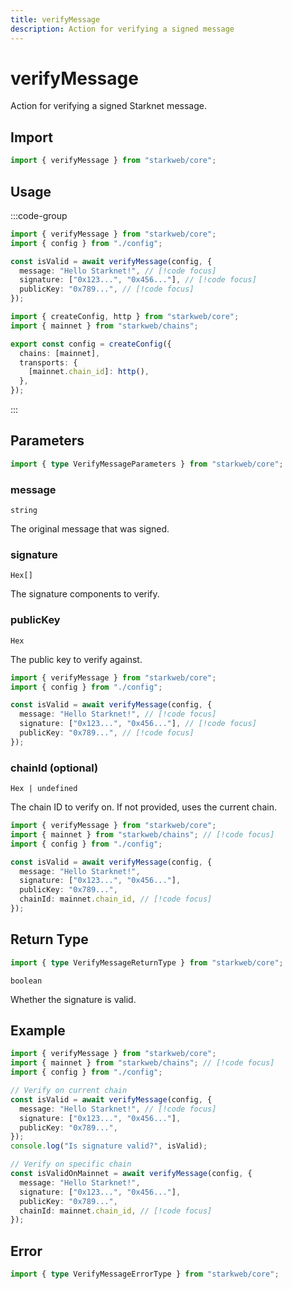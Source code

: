 ```yaml
---
title: verifyMessage
description: Action for verifying a signed message
---
```


# verifyMessage

Action for verifying a signed Starknet message.

## Import

```ts
import { verifyMessage } from "starkweb/core";
```

## Usage

:::code-group

```ts [index.ts]
import { verifyMessage } from "starkweb/core";
import { config } from "./config";

const isValid = await verifyMessage(config, {
  message: "Hello Starknet!", // [!code focus]
  signature: ["0x123...", "0x456..."], // [!code focus]
  publicKey: "0x789...", // [!code focus]
});
```

```ts [config.ts]
import { createConfig, http } from "starkweb/core";
import { mainnet } from "starkweb/chains";

export const config = createConfig({
  chains: [mainnet],
  transports: {
    [mainnet.chain_id]: http(),
  },
});
```

:::

## Parameters

```ts
import { type VerifyMessageParameters } from "starkweb/core";
```

### message

`string`

The original message that was signed.

### signature

`Hex[]`

The signature components to verify.

### publicKey

`Hex`

The public key to verify against.

```ts [index.ts]
import { verifyMessage } from "starkweb/core";
import { config } from "./config";

const isValid = await verifyMessage(config, {
  message: "Hello Starknet!", // [!code focus]
  signature: ["0x123...", "0x456..."], // [!code focus]
  publicKey: "0x789...", // [!code focus]
});
```

### chainId (optional)

`Hex | undefined`

The chain ID to verify on. If not provided, uses the current chain.

```ts [index.ts]
import { verifyMessage } from "starkweb/core";
import { mainnet } from "starkweb/chains"; // [!code focus]
import { config } from "./config";

const isValid = await verifyMessage(config, {
  message: "Hello Starknet!",
  signature: ["0x123...", "0x456..."],
  publicKey: "0x789...",
  chainId: mainnet.chain_id, // [!code focus]
});
```

## Return Type

```ts
import { type VerifyMessageReturnType } from "starkweb/core";
```

`boolean`

Whether the signature is valid.

## Example

```ts [example.ts]
import { verifyMessage } from "starkweb/core";
import { mainnet } from "starkweb/chains"; // [!code focus]
import { config } from "./config";

// Verify on current chain
const isValid = await verifyMessage(config, {
  message: "Hello Starknet!", // [!code focus]
  signature: ["0x123...", "0x456..."],
  publicKey: "0x789...",
});
console.log("Is signature valid?", isValid);

// Verify on specific chain
const isValidOnMainnet = await verifyMessage(config, {
  message: "Hello Starknet!",
  signature: ["0x123...", "0x456..."],
  publicKey: "0x789...",
  chainId: mainnet.chain_id, // [!code focus]
});
```

## Error

```ts
import { type VerifyMessageErrorType } from "starkweb/core";
``` 